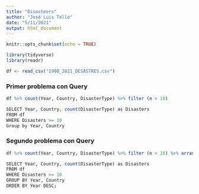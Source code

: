 ```yaml
---
title: "Disasteers"
author: "José Luis Tello"
date: "5/11/2021"
output: html_document
---
```


```r
knitr::opts_chunk$set(echo = TRUE)
```


```r
library(tidyverse)
library(readr)

df <- read_csv("1900_2021_DESASTRES.csv")
```

### Primer problema con Query

```r
df %>% count(Year, Country, DisasterType) %>% filter (n > 10)
```

```r
SELECT Year, Country, count(DisasterType) as Disasters 
FROM df
WHERE Disasters >= 10
Group by Year, Country
```


### Segundo problema con Query


```r
df %>% count(Year, Country, DisasterType) %>% filter (n > 10) %>% arrange(desc(Year))
```

```r
SELECT Year, Country, count(DisasterType) as Disasters 
FROM df
WHERE Disasters >= 10
GROUP BY Year, Country
ORDER BY Year DESC;
```

